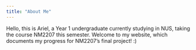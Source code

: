 ```yaml
---
title: "About Me"
---
```


Hello, this is Ariel, a Year 1 undergraduate currently studying in NUS, taking the course NM2207 this semester. Welcome to my website, which documents my progress for NM2207's final project! :)
